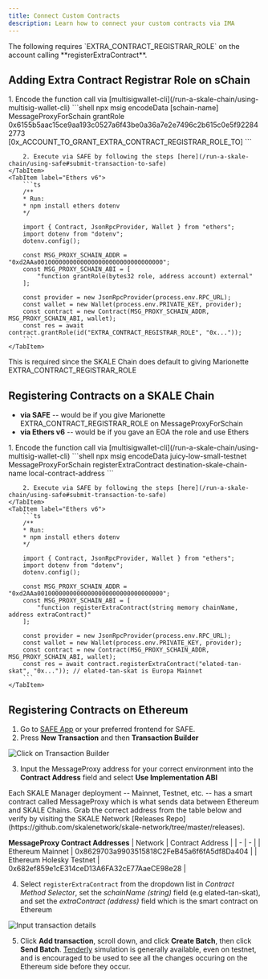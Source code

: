 ```yaml
---
title: Connect Custom Contracts
description: Learn how to connect your custom contracts via IMA
---
```



<Aside type="note">
The following requires `EXTRA_CONTRACT_REGISTRAR_ROLE` on the account calling **registerExtraContract**.
</Aside>

## Adding Extra Contract Registrar Role on sChain

<Tabs syncKey="method">
	<TabItem label="via SAFE">
		1. Encode the function call via [multisigwallet-cli](/run-a-skale-chain/using-multisig-wallet-cli)
		```shell
		npx msig encodeData [schain-name] MessageProxyForSchain grantRole 0x6155b5aac15ce9aa193c0527a6f43be0a36a7e2e7496c2b615c0e5f922842773 [0x_ACCOUNT_TO_GRANT_EXTRA_CONTRACT_REGISTRAR_ROLE_TO]
		```

		2. Execute via SAFE by following the steps [here](/run-a-skale-chain/using-safe#submit-transaction-to-safe)
	</TabItem>
	<TabItem label="Ethers v6">
		```ts
		/**
		* Run:
		* npm install ethers dotenv
		*/

		import { Contract, JsonRpcProvider, Wallet } from "ethers";
		import dotenv from "dotenv";
		dotenv.config();

		const MSG_PROXY_SCHAIN_ADDR = "0xd2AAa00100000000000000000000000000000000";
		const MSG_PROXY_SCHAIN_ABI = [
			"function grantRole(bytes32 role, address account) external"
		];

		const provider = new JsonRpcProvider(process.env.RPC_URL);
		const wallet = new Wallet(process.env.PRIVATE_KEY, provider);
		const contract = new Contract(MSG_PROXY_SCHAIN_ADDR, MSG_PROXY_SCHAIN_ABI, wallet);
		const res = await contract.grantRole(id("EXTRA_CONTRACT_REGISTRAR_ROLE", "0x..."));
		```
	</TabItem>
</Tabs>

<Aside type="note">
This is required since the SKALE Chain does default to giving Marionette EXTRA_CONTRACT_REGISTRAR_ROLE
</Aside>

## Registering Contracts on a SKALE Chain

- **via SAFE** -- would be if you give Marionette EXTRA_CONTRACT_REGISTRAR_ROLE on MessageProxyForSchain
- **via Ethers v6** -- would be if you gave an EOA the role and use Ethers

<Tabs>
	<TabItem label="via SAFE">
		1. Encode the function call via [multisigwallet-cli](/run-a-skale-chain/using-multisig-wallet-cli)
		```shell
			npx msig encodeData juicy-low-small-testnet MessageProxyForSchain registerExtraContract destination-skale-chain-name local-contract-address
		```

		2. Execute via SAFE by following the steps [here](/run-a-skale-chain/using-safe#submit-transaction-to-safe)
	</TabItem>
	<TabItem label="Ethers v6">
		```ts
		/**
		* Run:
		* npm install ethers dotenv
		*/

		import { Contract, JsonRpcProvider, Wallet } from "ethers";
		import dotenv from "dotenv";
		dotenv.config();

		const MSG_PROXY_SCHAIN_ADDR = "0xd2AAa00100000000000000000000000000000000";
		const MSG_PROXY_SCHAIN_ABI = [
			"function registerExtraContract(string memory chainName, address extraContract)"		
		];

		const provider = new JsonRpcProvider(process.env.RPC_URL);
		const wallet = new Wallet(process.env.PRIVATE_KEY, provider);
		const contract = new Contract(MSG_PROXY_SCHAIN_ADDR, MSG_PROXY_SCHAIN_ABI, wallet);
		const res = await contract.registerExtraContract("elated-tan-skat", "0x...")); // elated-tan-skat is Europa Mainnet
		```
	</TabItem>
</Tabs>

## Registering Contracts on Ethereum

1. Go to [SAFE App](https://safe.global) or your preferred frontend for SAFE.
2. Press **New Transaction** and then **Transaction Builder**

![Click on Transaction Builder](../../../../assets/run-a-skale-chain/safe-transaction-builder.png)

3. Input the MessageProxy address for your correct environment into the **Contract Address** field and select **Use Implementation ABI**

<Aside type="tip">
Each SKALE Manager deployment -- Mainnet, Testnet, etc. -- has a smart contract called MessageProxy which is what sends data between Ethereum and SKALE Chains. Grab the correct address from the table below and verify by visiting the SKALE Network [Releases Repo](https://github.com/skalenetwork/skale-network/tree/master/releases).
</Aside>

**MessageProxy Contract Addresses**
| Network | Contract Address |
| - | - | 
| Ethereum Mainnet | 0x8629703a9903515818C2FeB45a6f6fA5df8Da404 |
| Ethereum Holesky Testnet | 0x682ef859e1cE314ceD13A6FA32cE77AaeCE98e28 |

4. Select `registerExtraContract` from the dropdown list in *Contract Method Selector*, set the *schainName (string)* field (e.g elated-tan-skat), and set the *extraContract (address)* field which is the smart contract on Ethereum

![Input transaction details](../../../../assets/skale-bridge/custom-contract-ethereum-registration.png)

5. Click **Add transaction**, scroll down, and click **Create Batch**, then click **Send Batch**. [Tenderly](https://tenderly.co/) simulation is generally available, even on testnet, and is encouraged to be used to see all the changes occuring on the Ethereum side before they occur.
